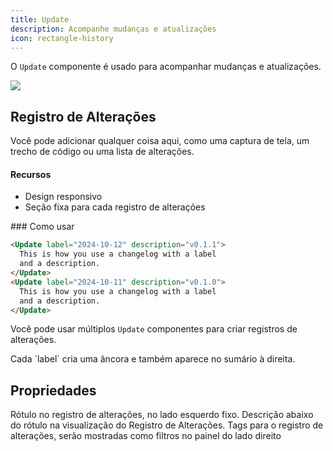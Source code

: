 ```yaml
---
title: Update
description: Acompanhe mudanças e atualizações
icon: rectangle-history
---
```


O `Update` componente é usado para acompanhar mudanças e atualizações.

<Update label="2024-10-12" description="v0.1.1">
  <Frame>
    <img className="block" src="https://mintlify-assets.b-cdn.net/hero-light.png" />
  </Frame>

  ## Registro de Alterações

  Você pode adicionar qualquer coisa aqui, como uma captura de tela, um trecho de código ou uma lista de alterações.

  #### Recursos

  * Design responsivo
  * Seção fixa para cada registro de alterações
</Update>

<Update label="2024-10-11" description="v0.1.0">
  ### Como usar

  ```md
  <Update label="2024-10-12" description="v0.1.1">
    This is how you use a changelog with a label 
    and a description.
  </Update>
  <Update label="2024-10-11" description="v0.1.0">
    This is how you use a changelog with a label 
    and a description.
  </Update>
  ```

  Você pode usar múltiplos `Update` componentes para criar registros de alterações.
</Update>

<Tip>
  Cada `label` cria uma âncora e também aparece no sumário à direita.
</Tip>

## Propriedades

<ResponseField name="label" type="string" required>
  Rótulo no registro de alterações, no lado esquerdo fixo.
</ResponseField>

<ResponseField name="description" type="string">
  Descrição abaixo do rótulo na visualização do Registro de Alterações.
</ResponseField>

<ResponseField name="tags" type="string[]">
  Tags para o registro de alterações, serão mostradas como filtros no painel do lado direito
</ResponseField>
